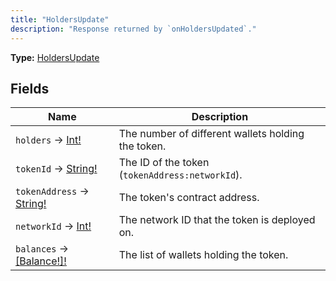 ```yaml
---
title: "HoldersUpdate"
description: "Response returned by `onHoldersUpdated`."
---
```


**Type:** [HoldersUpdate](/api-reference/types/holdersupdate)

## Fields

| Name | Description |
|------|-------------|
| `holders` → [Int!](/api-reference/types/int) | The number of different wallets holding the token. |
| `tokenId` → [String!](/api-reference/types/string) | The ID of the token (`tokenAddress:networkId`). |
| `tokenAddress` → [String!](/api-reference/types/string) | The token's contract address. |
| `networkId` → [Int!](/api-reference/types/int) | The network ID that the token is deployed on. |
| `balances` → [[Balance!]!](/api-reference/types/balance) | The list of wallets holding the token. |


